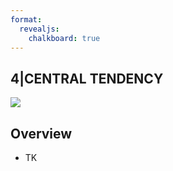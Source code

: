 ```yaml
---
format: 
  revealjs:
    chalkboard: true
---
```


::: {.cover}
## 4|CENTRAL TENDENCY

::: {.cover-image}
![](covers/04_central-tendency.png)
:::
:::


## Overview
- TK
